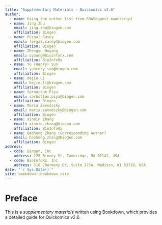 ```yaml
--- 
title: "Supplementary Materials - Quickomics v2.0"
author:
  - name: Using the author list from RNASequest manuscript
  - name: Jing Zhu
    email: jing.zhu@biogen.com
    affiliation: Biogen
  - name: Fergal Casey
    email: fergal.casey@biogen.com
    affiliation: Biogen
  - name: Zhengyu Ouyang
    email: oyoung@bioinforx.com
    affiliation: BioInfoRx
  - name: Yu (Henry) Sun
    email: yuhenry.sun@biogen.com
    affiliation: Biogen
  - name: Kejie Li
    email: kejie.li@biogen.com
    affiliation: Biogen
  - name: Sarbottam Piya
    email: sarbottam.piya@biogen.com
    affiliation: Biogen
  - name: Maria Zavodszky
    email: maria.zavodszky@biogen.com
    affiliation: Biogen
  - name: Xinmin Zhang
    email: xinmin.zhang@biogen.com
    affiliation: BioInfoRx
  - name: Baohong Zhang (Corresponding Author)
    email: baohong.zhang@biogen.com
    affiliation: Biogen
address:
  - code: Biogen, Inc
    address: 225 Binney St, Cambridge, MA 02142, USA
  - code: BioInfoRx, Inc
    address: 510 Charmany Dr, Suite 275A, Madison, WI 53719, USA
date: "`r Sys.Date()`"
site: bookdown::bookdown_site
---
```


# Preface {-}
This is a *supplementary materials* written using Bookdown, which provides a detailed guide for Quickomics v2.0.
